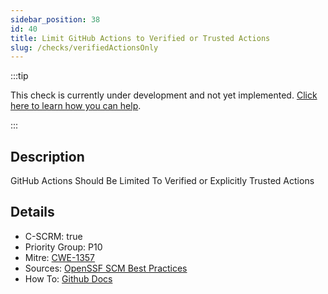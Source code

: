 ```yaml
---
sidebar_position: 38
id: 40
title: Limit GitHub Actions to Verified or Trusted Actions
slug: /checks/verifiedActionsOnly
---
```


<!-- BANNER:START -->
:::tip

This check is currently under development and not yet implemented. [Click here to learn how you can help](/contribute).

:::
<!-- BANNER:END -->

<!-- DESCRIPTION:START -->
## Description
GitHub Actions Should Be Limited To Verified or Explicitly Trusted Actions
<!-- DESCRIPTION:END -->

<!-- DETAILS:START -->
## Details
- C-SCRM: true
- Priority Group: P10
- Mitre: [CWE-1357](https://cwe.mitre.org/data/definitions/1357.html)
- Sources: [OpenSSF SCM Best Practices](https://best.openssf.org/SCM-BestPractices/github/actions/all_github_actions_are_allowed.html)
- How To: [Github Docs](https://docs.github.com/en/repositories/managing-your-repositorys-settings-and-features/enabling-features-for-your-repository/managing-github-actions-settings-for-a-repository#allowing-select-actions-and-reusable-workflows-to-run)

<!-- DETAILS:END -->
